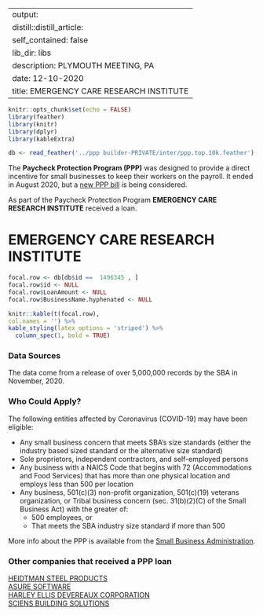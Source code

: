 
---
output:
  distill::distill_article:
    self_contained: false
    lib_dir: libs
description: PLYMOUTH MEETING, PA 
date: 12-10-2020
title: EMERGENCY CARE RESEARCH INSTITUTE 
---




```r
knitr::opts_chunk$set(echo = FALSE)
library(feather)
library(knitr)
library(dplyr)
library(kableExtra)

db <- read_feather('../ppp builder-PRIVATE/inter/ppp.top.10k.feather')

```



The **Paycheck Protection Program (PPP)** was designed to provide a direct incentive for small businesses to keep their workers on the payroll. It ended in August 2020, but a [new PPP bill](https://thehill.com/policy/finance/529092-bipartisan-support-for-new-ppp-loans-gains-momentum-in-congress) is being considered.

As part of the Paycheck Protection Program **EMERGENCY CARE RESEARCH INSTITUTE** received a loan.


# EMERGENCY CARE RESEARCH INSTITUTE 

```r
focal.row <- db[db$id ==  1496345 , ]
focal.row$id <- NULL
focal.row$LoanAmount <- NULL
focal.row$BusinessName.hyphenated <- NULL

knitr::kable(t(focal.row), 
col.names = '') %>%
kable_styling(latex_options = 'striped') %>%
  column_spec(1, bold = TRUE)


```

### Data Sources

The data come from a release of over 5,000,000 records by the SBA in November, 2020.


### Who Could Apply?

The following entities affected by Coronavirus (COVID-19) may have been eligible:

+ Any small business concern that meets SBA’s size standards (either the industry based sized standard or the alternative size standard)
+ Sole proprietors, independent contractors, and self-employed persons
+ Any business with a NAICS Code that begins with 72 (Accommodations and Food Services) that has more than one physical location and employs less than 500 per location
+ Any business, 501(c)(3) non-profit organization, 501(c)(19) veterans organization, or Tribal business concern (sec. 31(b)(2)(C) of the Small Business Act) with the greater of:
  + 500 employees, or 
  + That meets the SBA industry size standard if more than 500


More info about the PPP is available from the [Small Business Administration](https://www.sba.gov/funding-programs/loans/coronavirus-relief-options/paycheck-protection-program).

 
### Other companies that received a PPP loan 
   
 [HEIDTMAN STEEL PRODUCTS](/Paycheck-Protection-Program/2010075-HEIDTMAN-STEEL-PRODUCTS) <br> [ASURE SOFTWARE](/Paycheck-Protection-Program/388922-ASURE-SOFTWARE) <br> [HARLEY ELLIS DEVEREAUX CORPORATION](/Paycheck-Protection-Program/1969091-HARLEY-ELLIS-DEVEREAUX-CORPORATION) <br> [SCIENS BUILDING SOLUTIONS](/Paycheck-Protection-Program/4120335-SCIENS-BUILDING-SOLUTIONS) <br>
